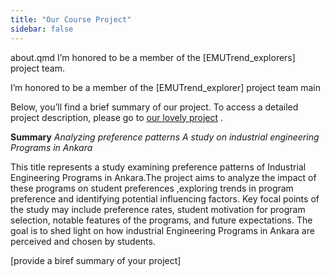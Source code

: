 ```yaml
---
title: "Our Course Project"
sidebar: false 
---
```


about.qmd
I'm honored to be a member of the \[EMUTrend_explorers\] project team.

I'm honored to be a member of the \[EMUTrend_explorer\] project team
main

Below, you'll find a brief summary of our project. To access a detailed project description, please go to [our lovely project](https://github.com/emu-hacettepe-analytics/emu430-fall2023-team-emutrend_explorers) .

**Summary**
*Analyzing preference patterns A study on industrial engineering Programs in Ankara*

This title represents a study examining preference patterns of Industrial Engineering Programs in Ankara.The project aims to analyze the impact of these programs on student preferences ,exploring trends in program preference and identifying potential influencing factors. Key focal points of the study may include preference rates, student motivation for program selection, notable features of the programs, and future expectations. The goal is to shed light on how industrial Engineering Programs in Ankara are perceived and chosen by students.

\[provide a biref summary of your project\]
